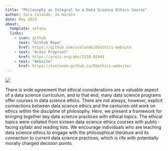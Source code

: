 ```yaml
---
title: "Philosophy as Integral to a Data Science Ethics Course"
author: Sara Colando, Jo Hardin
date: May 2023
about:
  template: solana
  links:
    - icon: github
      text: "Github Repo"
      href: https://github.com/scolando/DSethics-website
    - text: "ArXiv Preprint"
      href: https://arxiv.org/abs/2310.02444
    - text: "Website"
      href: https://scolando.github.io/DSethics-website/
---
```


![](featured.png)

There is wide agreement that ethical considerations are a valuable aspect of a data science curriculum, and to that end, many data science programs offer courses in data science ethics. There are not always, however, explicit connections between data science ethics and the centuries-old work on ethics within the discipline of philosophy. Here, we present a framework for bringing together key data science practices with ethical topics. The ethical topics were collated from sixteen data science ethics courses with public-facing syllabi and reading lists. We encourage individuals who are teaching data science ethics to engage with the philosophical literature and its connection to current data science practices, which is rife with potentially morally charged decision points.

